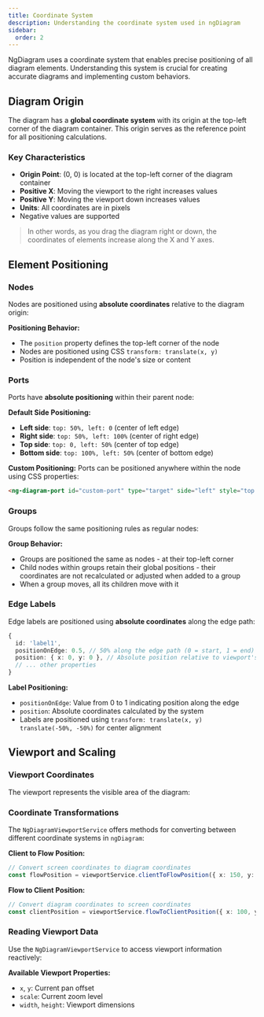 ```yaml
---
title: Coordinate System
description: Understanding the coordinate system used in ngDiagram
sidebar:
  order: 2
---
```



NgDiagram uses a coordinate system that enables precise positioning of all diagram elements. Understanding this system is crucial for creating accurate diagrams and implementing custom behaviors.

## Diagram Origin

The diagram has a **global coordinate system** with its origin at the top-left corner of the diagram container. This origin serves as the reference point for all positioning calculations.

### Key Characteristics

- **Origin Point**: (0, 0) is located at the top-left corner of the diagram container
- **Positive X**: Moving the viewport to the right increases values
- **Positive Y**: Moving the viewport down increases values
- **Units**: All coordinates are in pixels
- Negative values are supported

> In other words, as you drag the diagram right or down, the coordinates of elements increase along the X and Y axes.

## Element Positioning

### Nodes

Nodes are positioned using **absolute coordinates** relative to the diagram origin:

<CodeSnippet relativePath="coordinate-system/diagram.component.ts" sectionId="element-positioning-nodes" />

**Positioning Behavior:**

- The `position` property defines the top-left corner of the node
- Nodes are positioned using CSS `transform: translate(x, y)`
- Position is independent of the node's size or content

### Ports

Ports have **absolute positioning** within their parent node:

**Default Side Positioning:**

- **Left side**: `top: 50%, left: 0` (center of left edge)
- **Right side**: `top: 50%, left: 100%` (center of right edge)
- **Top side**: `top: 0, left: 50%` (center of top edge)
- **Bottom side**: `top: 100%, left: 50%` (center of bottom edge)

**Custom Positioning:**
Ports can be positioned anywhere within the node using CSS properties:

```html
<ng-diagram-port id="custom-port" type="target" side="left" style="top: 25%; left: 0" />
```

### Groups

Groups follow the same positioning rules as regular nodes:

<CodeSnippet relativePath="coordinate-system/diagram.component.ts" sectionId="element-positioning-groups" />

**Group Behavior:**

- Groups are positioned the same as nodes - at their top-left corner
- Child nodes within groups retain their global positions - their coordinates are not recalculated or adjusted when added to a group
- When a group moves, all its children move with it

### Edge Labels

Edge labels are positioned using **absolute coordinates** along the edge path:

```typescript
{
  id: 'label1',
  positionOnEdge: 0.5, // 50% along the edge path (0 = start, 1 = end)
  position: { x: 0, y: 0 }, // Absolute position relative to viewport's origin (calculated automatically)
  // ... other properties
}
```

**Label Positioning:**

- `positionOnEdge`: Value from 0 to 1 indicating position along the edge
- `position`: Absolute coordinates calculated by the system
- Labels are positioned using `transform: translate(x, y) translate(-50%, -50%)` for center alignment

## Viewport and Scaling

### Viewport Coordinates

The viewport represents the visible area of the diagram:

<CodeSnippet relativePath="coordinate-system/diagram.component.ts" sectionId="viewport-coordinates" />

### Coordinate Transformations

The `NgDiagramViewportService` offers methods for converting between different coordinate systems in `ngDiagram`:

**Client to Flow Position:**

```typescript
// Convert screen coordinates to diagram coordinates
const flowPosition = viewportService.clientToFlowPosition({ x: 150, y: 200 });
```

**Flow to Client Position:**

```typescript
// Convert diagram coordinates to screen coordinates
const clientPosition = viewportService.flowToClientPosition({ x: 100, y: 150 });
```

### Reading Viewport Data

Use the `NgDiagramViewportService` to access viewport information reactively:

<CodeSnippet relativePath="/coordinate-system/preview/coordinates.component.ts" sectionId="coordinates-component" />

**Available Viewport Properties:**

- `x`, `y`: Current pan offset
- `scale`: Current zoom level
- `width`, `height`: Viewport dimensions

<NgDiagramComponentContainer />
<CodeViewer dirName="coordinate-system" />
